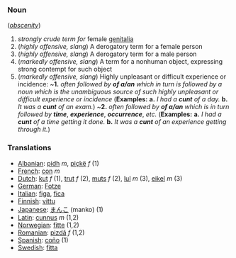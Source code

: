 ===Noun===
(''[[obscenity]]'')

# ''strongly crude term for'' female [[genitalia]]
# (''highly offensive, slang'') A derogatory term for a female person 
# (''highly offensive, slang'') A derogatory term for a male person
# (''markedly offensive, slang'') A term for a nonhuman object, expressing strong contempt for such object
# (''markedly offensive, slang'') Highly unpleasant or difficult experience or incidence: ~'''1.''' ''often followed by'' '''''of a/an''''' ''which in turn is followed by a noun which is the unambiguous source of such highly unpleasant or difficult experience or incidence'' ('''Examples:'''  '''a.''' ''I had a'' '''''cunt''''' ''of a day.'' '''b.''' ''It was a'' '''''cunt''''' ''of an exam.'') ~'''2.''' ''often followed by'' '''''of a/an''''' ''which is in turn followed by'' '''''time''''', '''''experience''''', '''''occurrence''''', ''etc.'' ('''Examples:'''  '''a.''' ''I had a'' '''''cunt''''' ''of a time getting it done.'' '''b.''' ''It was a'' '''''cunt''''' ''of an experience getting through it.'')

===Translations===
*[[Albanian]]:  [[pidh]] ''m'', [[piçkë]] ''f'' (1)
*[[French]]: [[con]] ''m''
*[[Dutch]]: [[kut]] ''f'' (1), [[trut]] ''f'' (2), [[muts]] ''f'' (2), [[lul]] ''m'' (3), [[eikel]] ''m'' (3)
*[[German]]: [[Fotze]]
*[[Italian]]: [[figa]], [[fica]]
*[[Finnish]]: [[vittu]]
*[[Japanese]]: [[まんこ]] (manko) (1)
*[[Latin]]: [[cunnus]] ''m'' (1,2)
*[[Norwegian]]: [[fitte]] (1,2)
*[[Romanian]]: [[pizdă]] ''f'' (1,2)
*[[Spanish]]: [[coño]] (1)
*[[Swedish]]: [[fitta]]